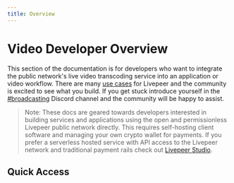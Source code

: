 ```yaml
---
title: Overview
---
```


# Video Developer Overview

This section of the documentation is for developers who want to integrate the
public network's live video transcoding service into an application or video
workflow. There are many
[use cases](/docs/video-developers/core-concepts/use-cases) for Livepeer and the
community is excited to see what you build. If you get stuck introduce yourself
in the [#broadcasting](https://discord.gg/8Vr6B2qERb) Discord channel and the
community will be happy to assist.

> Note: These docs are geared towards developers interested in building services
> and applications using the open and permissionless Livepeer public network
> directly. This requires self-hosting client software and managing your own
> crypto wallet for payments. If you prefer a serverless hosted service with API
> access to the Livepeer network and traditional payment rails check out
> [Livepeer Studio](https://livepeer.studio).

## Quick Access

<DocsCardsContainer>
  <DocsCard
    key={1}
    title="Getting Started"
    description="A hands-on introduction to Livepeer for video developers. Recommended for all
new users."
    href="/docs/video-developers/getting-started/overview"
  />
  <DocsCard
    key={2}
    title="How-to Guides"
    description="Practical step-by-step guides to help you achieve a specific goal."
    href="/docs/video-developers/how-to-guides/overview"
  />
  <DocsCard
    key={3}
    title="Core Concepts"
    description="Big-picture explanations of higher-level Livepeer development concepts."
    href="/docs/video-developers/core-concepts/overview"
  />
  <DocsCard
    key={4}
    title="Reference"
    description="Covers tools, components, commands and resources. Most useful when you need detailed information about Livepeer broadcasting APIs."
    href="/docs/video-developers/reference/overview"
  />

</DocsCardsContainer>
